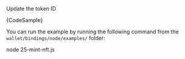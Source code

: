 
Update the token ID

<CodeBlock className="language-typescript">
  {CodeSample}
</CodeBlock>

You can run the example by running the following command from the `wallet/bindings/node/examples/` folder:

<CodeBlock className="language-bash">
    node 25-mint-nft.js
</CodeBlock>
